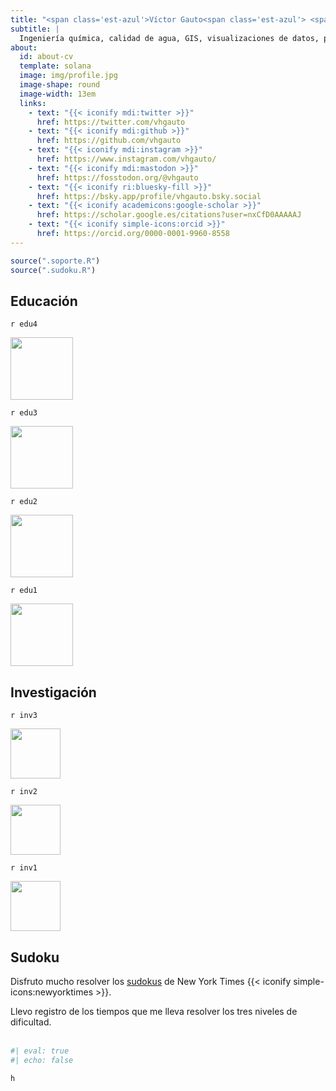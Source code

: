 ```yaml
---
title: "<span class='est-azul'>Víctor Gauto<span class='est-azul'> <span class='est-blanco'>{{< iconify fluent-emoji-high-contrast:victory-hand >}}</span>"
subtitle: |
  Ingeniería química, calidad de agua, GIS, visualizaciones de datos, películas, sudokus, `R`.
about:
  id: about-cv
  template: solana
  image: img/profile.jpg
  image-shape: round
  image-width: 13em
  links:
    - text: "{{< iconify mdi:twitter >}}"
      href: https://twitter.com/vhgauto
    - text: "{{< iconify mdi:github >}}"
      href: https://github.com/vhgauto
    - text: "{{< iconify mdi:instagram >}}"
      href: https://www.instagram.com/vhgauto/
    - text: "{{< iconify mdi:mastodon >}}"
      href: https://fosstodon.org/@vhgauto
    - text: "{{< iconify ri:bluesky-fill >}}"
      href: https://bsky.app/profile/vhgauto.bsky.social
    - text: "{{< iconify academicons:google-scholar >}}"
      href: https://scholar.google.es/citations?user=nxCfD0AAAAAJ
    - text: "{{< iconify simple-icons:orcid >}}"
      href: https://orcid.org/0000-0001-9960-8558
---
```


```r
source(".soporte.R")
source(".sudoku.R")
```

::: {#about-cv}
:::

## Educación

:::: {.grid}
::: {.g-col-9}
`r edu4`
:::

::: {.g-col-3}
![](img/logo_ig.jpg){fig-align="center" height="100"}
:::

::: {.g-col-9}
`r edu3`
:::

::: {.g-col-3}
![](img/logo_ig.jpg){fig-align="center" height="100px"}
:::

::: {.g-col-9}
`r edu2`
:::

::: {.g-col-3}
![](img/logo_sogang.png){fig-align="center" height="100px"}
:::

::: {.g-col-9}
`r edu1`
:::

::: {.g-col-3}
![](img/logo_utn.png){fig-align="center" height="100px"}
:::
::::

## Investigación

:::: {.grid}
::: {.g-col-9}
`r inv3`
:::

::: {.g-col-3}
![](img/logo_utn.png){fig-align="center" height="80px"}
:::

::: {.g-col-9}
`r inv2`
:::

::: {.g-col-3}
![](img/logo_irea.png){fig-align="center" height="80px"}
:::

::: {.g-col-9}
`r inv1`
:::

::: {.g-col-3}
![](img/logo_sogang.png){fig-align="center" height="80px"}
:::
::::

## Sudoku

Disfruto mucho resolver los [sudokus](https://www.nytimes.com/puzzles/sudoku) de New York Times {{< iconify simple-icons:newyorktimes >}}.

Llevo registro de los tiempos que me lleva resolver los tres niveles de dificultad. <br> <br>

```r
#| eval: true
#| echo: false

h
```

